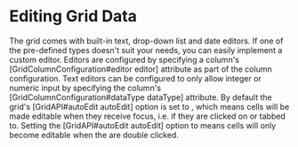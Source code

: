 = Editing Grid Data =
The grid comes with built-in text, drop-down list and date editors. If one of the pre-defined types doesn't suit your needs, you can easily implement a custom editor. Editors are configured by specifying a column's [GridColumnConfiguration#editor editor] attribute as part of the column configuration. Text editors can be configured to only allow integer or numeric input by specifying the column's [GridColumnConfiguration#dataType dataType] attribute. By default the grid's [GridAPI#autoEdit autoEdit] option is set to {{{true}}}, which means cells will be made editable when they receive focus, i.e. if they are clicked on or tabbed to. Setting the [GridAPI#autoEdit autoEdit] option to {{{false}}} means cells will only become editable when the are double clicked.